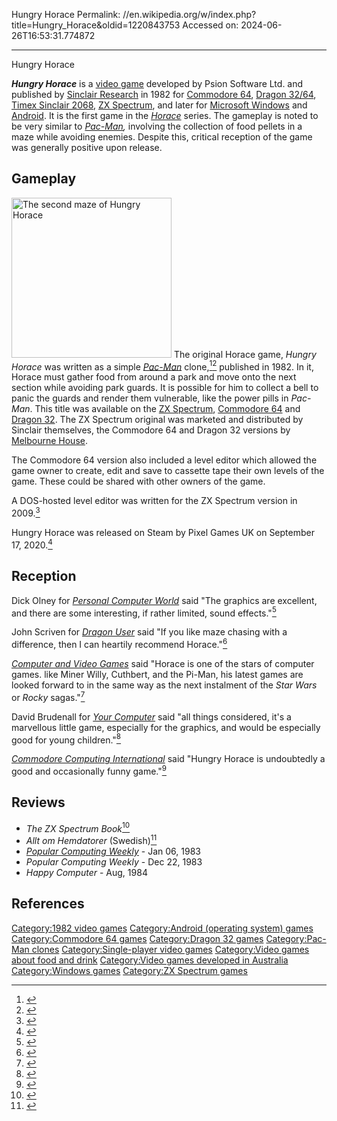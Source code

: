 Hungry Horace
Permalink: //en.wikipedia.org/w/index.php?title=Hungry_Horace&oldid=1220843753
Accessed on: 2024-06-26T16:53:31.774872



------
Hungry Horace
{{Short description|1982 video game}}
{{hatnote|This article is about the video game. "Hungry Horace" is also the name of an unrelated character from the UK's [[The Dandy|Dandy]], [[Sparky (comics)|Sparky]] and [[The Topper (comics)|Topper]] comics.}}
{{Use British English|date=January 2023}}
{{Use dmy dates|date=January 2023}}
{{Infobox video game
| title = Hungry Horace
| image = Hungry Horace ZX Spectrum cover art.jpg
| caption = North American ZX Spectrum cover art
| developer = Psion Software Limited
| publisher = [[Sinclair Research]]
| series = ''[[Horace (video game series)|Horace]]''
| platforms = {{Unbulleted list|[[Commodore 64]]|[[Dragon 32/64]]|[[Timex Sinclair 2068]]|[[ZX Spectrum]]|[[Microsoft Windows]]|[[Android (operating system)|Android]]}}
| released = 1982
| genre = [[Action game|Action]]
| modes = [[Single-player]]
}}

'''''Hungry Horace''''' is a [[video game]] developed by Psion Software Ltd. and published by [[Sinclair Research]] in 1982 for [[Commodore 64]], [[Dragon 32/64]], [[Timex Sinclair 2068]], [[ZX Spectrum]], and later for [[Microsoft Windows]] and [[Android (operating system)|Android]]. It is the first game in the ''[[Horace (video game series)|Horace]]'' series. The gameplay is noted to be very similar to ''[[Pac-Man]],'' involving the collection of food pellets in a maze while avoiding enemies. Despite this, critical reception of the game was generally positive upon release.

==Gameplay==
[[Image:HungryHoraceGame.png|256px|thumb|left|The second maze of ''Hungry Horace'']]
The original Horace game, ''Hungry Horace'' was written as a simple ''[[Pac-Man]]'' clone,<ref>{{cite web|url=http://www.crashonline.org.uk/06/runit.htm |title=CRASH 6 – Run It Again |publisher=Crashonline.org.uk |date= |access-date=2011-02-06}}</ref><ref>{{cite news |title=Escape! |url=https://archive.org/stream/popular-computing-weekly-1983-01-06/PopularComputing_Weekly_Issue_1983-01-06#page/n11/mode/2up |work=Popular Computing Weekly |issue=1983–01–06}}</ref> published in 1982. In it, Horace must gather food from around a park and move onto the next section while avoiding park guards. It is possible for him to collect a bell to panic the guards and render them vulnerable, like the power pills in ''Pac-Man''. This title was available on the [[ZX Spectrum]], [[Commodore 64]] and [[Dragon 32]]. The ZX Spectrum original was marketed and distributed by Sinclair themselves, the Commodore 64 and Dragon 32 versions by [[Krome Studios Melbourne|Melbourne House]].

The Commodore 64 version also included a level editor which allowed the game owner to create, edit and save to cassette tape their own levels of the game. These could be shared with other owners of the game.{{Citation needed|date=January 2009}}

A DOS-hosted level editor was written for the ZX Spectrum version in 2009.<ref>{{cite web |url=http://groups.google.co.uk/group/comp.sys.sinclair/browse_thread/thread/92c2e9c14c2db7ca/42c7c925379aece9 |title=HHEDIT release announcement on Usenet |date= |access-date=2011-02-06 }}{{Dead link|date=April 2024 |bot=InternetArchiveBot |fix-attempted=yes }}</ref>

Hungry Horace was released on Steam by Pixel Games UK on September 17, 2020.<ref>{{Cite web|title=Hungry Horace on Steam|url=https://store.steampowered.com/app/1408630/Hungry_Horace/|access-date=2021-02-17|website=store.steampowered.com|language=en}}</ref>

==Reception==
Dick Olney for ''[[Personal Computer World]]'' said "The graphics are excellent, and there are some interesting, if rather limited, sound effects."<ref>{{Cite web|url=http://archive.org/details/PersonalComputerWorld1983-01/page/112/mode/2up|title=Personal Computer World (1983-01)|date=January 10, 1983|via=Internet Archive}}</ref>

John Scriven for ''[[Dragon User]]'' said "If you like maze chasing with a difference, then I can heartily recommend Horace."<ref>{{Cite web|url=http://archive.org/details/dragon-user-magazine-14/page/n11/mode/2up|title=Dragon User Magazine Issue 14|date=June 10, 1984|via=Internet Archive}}</ref>

''[[Computer and Video Games]]'' said "Horace is one of the stars of computer games. like Miner Willy, Cuthbert, and the Pi-Man, his latest games are looked forward to in the same way as the next instalment of the ''Star Wars'' or ''Rocky'' sagas."<ref>{{Cite web|url=http://archive.org/details/Computer_and_Video_Games_Issue_0033a/page/44/mode/2up|title=Computer and Video Games Issue 0033a|via=Internet Archive}}</ref>

David Brudenall for ''[[Your Computer (Australian magazine)|Your Computer]]'' said "all things considered, it's a marvellous little game, especially for the graphics, and would be especially good for young children."<ref>{{Cite web|url=http://archive.org/details/yc_1984_09/page/150/mode/2up|title=Your Computer (Australian) 1984 September|via=Internet Archive}}</ref>

''[[Commodore Computing International]]'' said "Hungry Horace is undoubtedly a good and occasionally funny game."<ref>{{Cite web|url=http://archive.org/details/Commodore_Computing_International_198312/page/42/mode/2up|title=Commodore Computing International 198312|via=Internet Archive}}</ref>

==Reviews==
*''The ZX Spectrum Book''<ref>{{Cite web|url=http://archive.org/details/ZXSpectrumBook1982To199xThe/page/n19/mode/2up|title=ZX Spectrum Book - 1982 to 199x, The|date=March 10, 2006|via=Internet Archive}}</ref>
*''Allt om Hemdatorer'' (Swedish)<ref>{{Cite web|url=http://archive.org/details/AlltOmHemdatorer19841.5/page/n57/mode/2up|title=Allt om Hemdatorer 1984 1½|date=March 10, 1984|via=Internet Archive}}</ref>
*''[[Popular Computing Weekly]]'' - Jan 06, 1983
*''Popular Computing Weekly'' - Dec 22, 1983
*''Happy Computer'' - Aug, 1984

==References==
{{reflist}}

[[Category:1982 video games]]
[[Category:Android (operating system) games]]
[[Category:Commodore 64 games]]
[[Category:Dragon 32 games]]
[[Category:Pac-Man clones]]
[[Category:Single-player video games]]
[[Category:Video games about food and drink]]
[[Category:Video games developed in Australia]]
[[Category:Windows games]]
[[Category:ZX Spectrum games]]